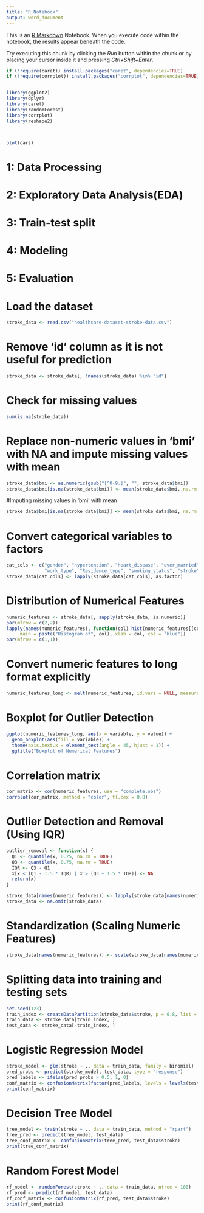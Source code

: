---
title: "R Notebook"
output: word_document
---

This is an [R Markdown](http://rmarkdown.rstudio.com) Notebook. When you execute code within the notebook, the results appear beneath the code. 

Try executing this chunk by clicking the *Run* button within the chunk or by placing your cursor inside it and pressing *Ctrl+Shift+Enter*. 

```{r}
if (!require(caret)) install.packages("caret", dependencies=TRUE)
if (!require(corrplot)) install.packages("corrplot", dependencies=TRUE)


library(ggplot2)
library(dplyr)
library(caret)
library(randomForest)
library(corrplot)
library(reshape2)



plot(cars)
```
# 1: Data Processing
# 2: Exploratory Data Analysis(EDA)
# 3: Train-test split
# 4: Modeling
# 5: Evaluation

# Load the dataset
```{r}
stroke_data <- read.csv("healthcare-dataset-stroke-data.csv")
```

# Remove 'id' column as it is not useful for prediction
```{r}
stroke_data <- stroke_data[, !names(stroke_data) %in% "id"]
```


# Check for missing values
```{r}
sum(is.na(stroke_data))
```

# Replace non-numeric values in 'bmi' with NA and impute missing values with mean
```{r}
stroke_data$bmi <- as.numeric(gsub("[^0-9.]", "", stroke_data$bmi))
stroke_data$bmi[is.na(stroke_data$bmi)] <- mean(stroke_data$bmi, na.rm = TRUE)
```

#Imputing missing values in 'bmi' with mean
```{r}
stroke_data$bmi[is.na(stroke_data$bmi)] <- mean(stroke_data$bmi, na.rm = TRUE)
```

# Convert categorical variables to factors
```{r}
cat_cols <- c("gender", "hypertension", "heart_disease", "ever_married",
              "work_type", "Residence_type", "smoking_status", "stroke")
stroke_data[cat_cols] <- lapply(stroke_data[cat_cols], as.factor)
```


# Distribution of Numerical Features
```{r}
numeric_features <- stroke_data[, sapply(stroke_data, is.numeric)]
par(mfrow = c(2,2))
lapply(names(numeric_features), function(col) hist(numeric_features[[col]],
     main = paste("Histogram of", col), xlab = col, col = "blue"))
par(mfrow = c(1,1))
```

# Convert numeric features to long format explicitly
```{r}
numeric_features_long <- melt(numeric_features, id.vars = NULL, measure.vars = names(numeric_features))
```

# Boxplot for Outlier Detection
```{r}
ggplot(numeric_features_long, aes(x = variable, y = value)) +
  geom_boxplot(aes(fill = variable)) +
  theme(axis.text.x = element_text(angle = 45, hjust = 1)) +
  ggtitle("Boxplot of Numerical Features")
```


# Correlation matrix
```{r}
cor_matrix <- cor(numeric_features, use = "complete.obs")
corrplot(cor_matrix, method = "color", tl.cex = 0.8)
```

# Outlier Detection and Removal (Using IQR)
```{r}
outlier_removal <- function(x) {
  Q1 <- quantile(x, 0.25, na.rm = TRUE)
  Q3 <- quantile(x, 0.75, na.rm = TRUE)
  IQR <- Q3 - Q1
  x[x < (Q1 - 1.5 * IQR) | x > (Q3 + 1.5 * IQR)] <- NA
  return(x)
}

stroke_data[names(numeric_features)] <- lapply(stroke_data[names(numeric_features)], outlier_removal)
stroke_data <- na.omit(stroke_data)
```

# Standardization (Scaling Numeric Features)
```{r}
stroke_data[names(numeric_features)] <- scale(stroke_data[names(numeric_features)])
```

# Splitting data into training and testing sets
```{r}
set.seed(123)
train_index <- createDataPartition(stroke_data$stroke, p = 0.8, list = FALSE)
train_data <- stroke_data[train_index, ]
test_data <- stroke_data[-train_index, ]
```

# Logistic Regression Model
```{r}
stroke_model <- glm(stroke ~ ., data = train_data, family = binomial)
pred_probs <- predict(stroke_model, test_data, type = "response")
pred_labels <- ifelse(pred_probs > 0.5, 1, 0)
conf_matrix <- confusionMatrix(factor(pred_labels, levels = levels(test_data$stroke)), test_data$stroke)
print(conf_matrix)
```

# Decision Tree Model
```{r}
tree_model <- train(stroke ~ ., data = train_data, method = "rpart")
tree_pred <- predict(tree_model, test_data)
tree_conf_matrix <- confusionMatrix(tree_pred, test_data$stroke)
print(tree_conf_matrix)
```

# Random Forest Model
```{r}
rf_model <- randomForest(stroke ~ ., data = train_data, ntree = 100)
rf_pred <- predict(rf_model, test_data)
rf_conf_matrix <- confusionMatrix(rf_pred, test_data$stroke)
print(rf_conf_matrix)
```




